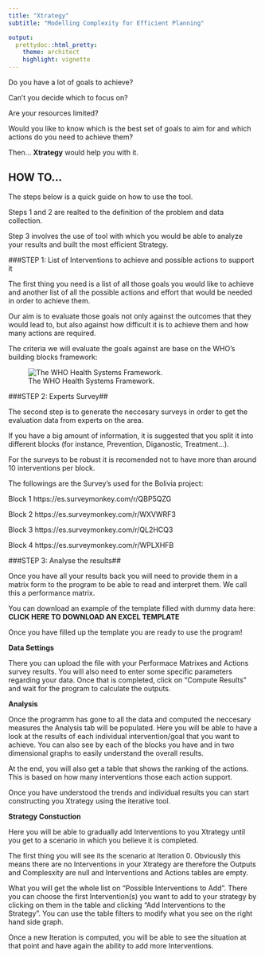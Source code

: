```yaml
---
title: "Xtrategy"
subtitle: "Modelling Complexity for Efficient Planning"

output:
  prettydoc::html_pretty:
    theme: architect
    highlight: vignette
---
```



Do you have a lot of goals to achieve? 

Can't you decide which to focus on? 

Are your resources limited? 

Would you like to know which is the best set of goals to aim for and which actions do you need to achieve them?

Then... **Xtrategy** would help you with it.



## HOW TO...

The steps below is a quick guide on how to use the tool. 

Steps 1 and 2 are realted to the definition of the problem and data collection.

Step 3 involves the use of tool with which you would be able to analyze your results and built the most efficient Strategy.


###STEP 1: List of Interventions to achieve and possible actions to support it

The first thing you need is a list of all those goals you would like to achieve and another list of all the possible actions and effort that would be needed in order to achieve them.

Our aim is to evaluate those goals not only against the outcomes that they would lead to, but also against how difficult it is to achieve them and how many actions are required.

The criteria we will evaluate the goals against are base on the WHO's building blocks framework:

![The WHO Health Systems Framework.](images/WhoFramework.png)


###STEP 2: Experts Survey##

The second step is to generate the neccesary surveys in order to get the evaluation data from experts on the area. 

If you have a big amount of information, it is suggested that you split it into different blocks (for instance, Prevention, Diganostic, Treatment...). 

For the surveys to be robust it is recomended not to have more than around 10 interventions per block.

The followings are the Survey's used for the Bolivia project:

Block 1 https://es.surveymonkey.com/r/QBP5QZG

Block 2 https://es.surveymonkey.com/r/WXVWRF3

Block 3 https://es.surveymonkey.com/r/QL2HCQ3

Block 4 https://es.surveymonkey.com/r/WPLXHFB

###STEP 3: Analyse the results##

Once you have all your results back you will need to provide them in a matrix form to the program to be able to read and interpret them. We call this a performance matrix.

You can download an example of the template filled with dummy data here: **CLICK HERE TO DOWNLOAD AN EXCEL TEMPLATE**

Once you have filled up the template you are ready to use the program!

**Data Settings**

There you can upload the file with your Performace Matrixes and Actions survey results. You will also need to enter some specific parameters regarding your data. Once that is completed, click on "Compute Results" and wait for the program to calculate the outputs. 

**Analysis**

Once the programm has gone to all the data and computed the neccesary measures the Analysis tab will be populated. Here you will be able to have a look at the results of each individual intervention/goal that you want to achieve. You can also see by each of the blocks you have and in two dimensional graphs to easily understand the overall results.

At the end, you will also get a table that shows the ranking of the actions. This is based on how many interventions those each action support. 

Once you have understood the trends and individual results you can start constructing you Xtrategy using the iterative tool.

**Strategy Constuction**

Here you will be able to gradually add Interventions to you Xtrategy until you get to a scenario in which you believe it is completed.

The first thing you will see its the scenario at Iteration 0. Obviously this means there are no Interventions in your Xtrategy are therefore the Outputs and Complesxity are null and Interventions and Actions tables are empty.

What you will get the whole list on "Possible Interventions to Add". There you can choose the first Intervention(s) you want to add to your strategy by clicking on them in the table and clicking "Add Interventions to the Strategy". You can use the table filters to modify what you see on the right hand side graph.

Once a new Iteration is computed, you will be able to see the situation at that point and have again the ability to add more Interventions.


